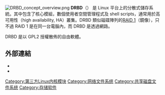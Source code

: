 {{NoteTA|G1=IT|G2=FL}}
{{Infobox Software
| name                   = DRBD<sup>®</sup>
| author                 = [[Philipp_Reisner|Philipp Reisner]], [[Lars_Ellenberg|Lars Ellenberg]]
| developer              = LINBIT (http://www.linbit.com)
| released               = 
| latest release version = 8.2.5
| latest release date    = 2008 年 2 月 20 日
| latest preview version = 
| latest preview date    = 
| programming language   = [[C语言|C]]
| operating system       = [[Linux|Linux]]
| platform               = 
| size                   = 
| genre                  = 分散式儲存系統
| license                = [[GNU_General_Public_License|GPL]]v2
| website                = http://www.drbd.org/
}}
[[Image:DRBD_concept_overview.png|thumb]]
'''DRBD'''（{{lang-en|Distributed Replicated Block Device}}） 是 Linux 平台上的分散式儲存系統。其中包含了核心模組，數個使用者空間管理程式及 shell scripts，通常用於高可用性（high availability, HA）叢集。DRBD 類似磁碟陣列的[[RAID_1|RAID 1]]（鏡像），只不過 RAID 1 是在同一台電腦內，而 DRBD 是透過網路。

DRBD 是以 GPL2 授權散佈的自由軟體。
== 外部連結 ==
* {{cite web
  | title = DRBD 官方網站
  | url = http://www.drbd.org
  | accessdate = 2008-09-22
  | archive-date = 2008-09-20
  | archive-url = https://web.archive.org/web/20080920042240/http://www.drbd.org/
  | dead-url = no
  }}
* {{cite web
  | title = High-Availability Linux 官方網站
  | url = http://www.linux-ha.org
  | accessdate = 2020-09-25
  | archive-date = 2008-07-05
  | archive-url = https://web.archive.org/web/20080705201848/http://lists.linux-ha.org/pipermail/linux-ha/
  | dead-url = no
  }}

{{Commons|DRBD}}

[[Category:第三方Linux内核模块|Category:第三方Linux内核模块]]
[[Category:网络文件系统|Category:网络文件系统]]
[[Category:共享磁盘文件系统|Category:共享磁盘文件系统]]
[[Category:存储软件|Category:存储软件]]